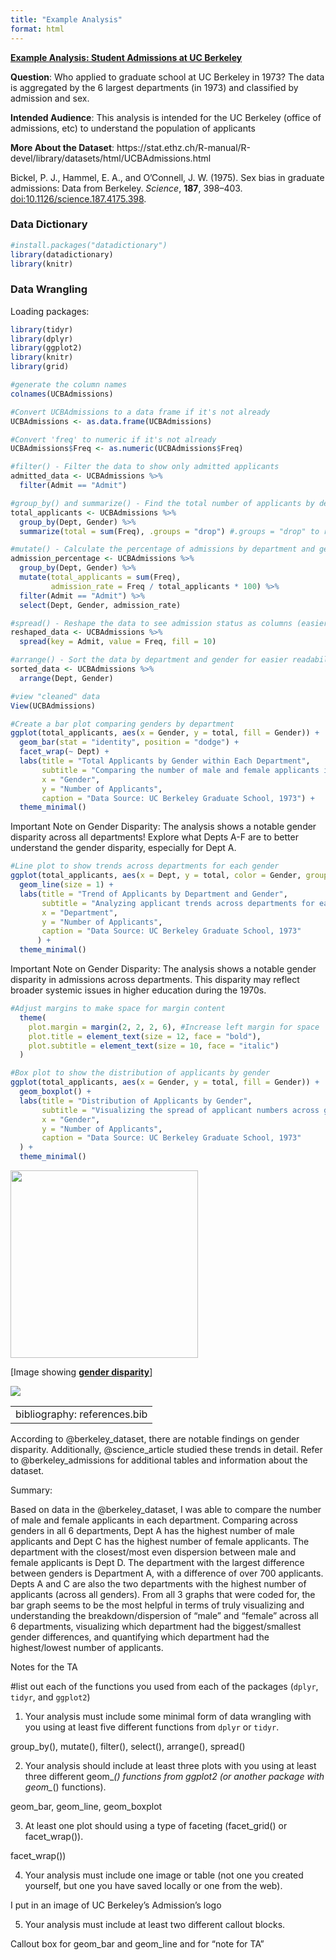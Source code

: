 ```yaml
---
title: "Example Analysis"
format: html
---
```


[**Example Analysis: Student Admissions at UC Berkeley**]{.underline}

**Question**: Who applied to graduate school at UC Berkeley in 1973? The data is aggregated by the 6 largest departments (in 1973) and classified by admission and sex.

**Intended Audience**: This analysis is intended for the UC Berkeley (office of admissions, etc) to understand the population of applicants

**More About the Dataset**: https://stat.ethz.ch/R-manual/R-devel/library/datasets/html/UCBAdmissions.html

Bickel, P. J., Hammel, E. A., and O'Connell, J. W. (1975). Sex bias in graduate admissions: Data from Berkeley. *Science*, **187**, 398--403. [doi:10.1126/science.187.4175.398](https://doi.org/10.1126/science.187.4175.398).

### Data Dictionary

```r
#install.packages("datadictionary")
library(datadictionary)
library(knitr)
```

### Data Wrangling

Loading packages:

```r
library(tidyr)
library(dplyr)
library(ggplot2)
library(knitr)
library(grid)
```

```r
#generate the column names
colnames(UCBAdmissions)
```

```r
#Convert UCBAdmissions to a data frame if it's not already
UCBAdmissions <- as.data.frame(UCBAdmissions)

#Convert 'freq' to numeric if it's not already
UCBAdmissions$Freq <- as.numeric(UCBAdmissions$Freq)

#filter() - Filter the data to show only admitted applicants
admitted_data <- UCBAdmissions %>%
  filter(Admit == "Admit")
```

```r
#group_by() and summarize() - Find the total number of applicants by department and gender
total_applicants <- UCBAdmissions %>%
  group_by(Dept, Gender) %>%
  summarize(total = sum(Freq), .groups = "drop") #.groups = "drop" to remove all grouping after summarizing

```

```r
#mutate() - Calculate the percentage of admissions by department and gender
admission_percentage <- UCBAdmissions %>%
  group_by(Dept, Gender) %>%
  mutate(total_applicants = sum(Freq),
         admission_rate = Freq / total_applicants * 100) %>%
  filter(Admit == "Admit") %>%
  select(Dept, Gender, admission_rate)
```

```r
#spread() - Reshape the data to see admission status as columns (easier for comparison)
reshaped_data <- UCBAdmissions %>%
  spread(key = Admit, value = Freq, fill = 10)
```

```r
#arrange() - Sort the data by department and gender for easier readability
sorted_data <- UCBAdmissions %>%
  arrange(Dept, Gender)

#view "cleaned" data
View(UCBAdmissions)
```

```r
#Create a bar plot comparing genders by department
ggplot(total_applicants, aes(x = Gender, y = total, fill = Gender)) +
  geom_bar(stat = "identity", position = "dodge") +
  facet_wrap(~ Dept) +
  labs(title = "Total Applicants by Gender within Each Department",
       subtitle = "Comparing the number of male and female applicants in each department",
       x = "Gender",
       y = "Number of Applicants",
       caption = "Data Source: UC Berkeley Graduate School, 1973") +
  theme_minimal()
```

::: callout-note
Important Note on Gender Disparity: The analysis shows a notable gender disparity across all departments! Explore what Depts A-F are to better understand the gender disparity, especially for Dept A.
:::

```r
#Line plot to show trends across departments for each gender
ggplot(total_applicants, aes(x = Dept, y = total, color = Gender, group = Gender)) +
  geom_line(size = 1) +
  labs(title = "Trend of Applicants by Department and Gender",
       subtitle = "Analyzing applicant trends across departments for each gender",
       x = "Department",
       y = "Number of Applicants",
       caption = "Data Source: UC Berkeley Graduate School, 1973"
      ) +
  theme_minimal()

```

::: callout-note
Important Note on Gender Disparity: The analysis shows a notable gender disparity in admissions across departments. This disparity may reflect broader systemic issues in higher education during the 1970s.
:::

```r
#Adjust margins to make space for margin content
  theme(
    plot.margin = margin(2, 2, 2, 6), #Increase left margin for space
    plot.title = element_text(size = 12, face = "bold"),
    plot.subtitle = element_text(size = 10, face = "italic")
  ) 
```

```r
#Box plot to show the distribution of applicants by gender
ggplot(total_applicants, aes(x = Gender, y = total, fill = Gender)) +
  geom_boxplot() +
  labs(title = "Distribution of Applicants by Gender",
       subtitle = "Visualizing the spread of applicant numbers across genders",
       x = "Gender",
       y = "Number of Applicants",
       caption = "Data Source: UC Berkeley Graduate School, 1973"
  ) +
  theme_minimal()
```

::: column-margin
![](MarginContent.jpg){width="300px"}

\[Image showing [**gender disparity**]{.underline}\]
:::

![](images.png)

---
bibliography: references.bib
---

According to @berkeley_dataset, there are notable findings on gender disparity. Additionally, @science_article studied these trends in detail. Refer to @berkeley_admissions for additional tables and information about the dataset.

Summary:

Based on data in the @berkeley_dataset, I was able to compare the number of male and female applicants in each department. Comparing across genders in all 6 departments, Dept A has the highest number of male applicants and Dept C has the highest number of female applicants. The department with the closest/most even dispersion between male and female applicants is Dept D. The department with the largest difference between genders is Department A, with a difference of over 700 applicants. Depts A and C are also the two departments with the highest number of applicants (across all genders). From all 3 graphs that were coded for, the bar graph seems to be the most helpful in terms of truly visualizing and understanding the breakdown/dispersion of "male" and "female" across all 6 departments, visualizing which department had the biggest/smallest gender differences, and quantifying which department had the highest/lowest number of applicants.

::: {.callout-note appearance="minimal"}
Notes for the TA
:::

#list out each of the functions you used from each of the packages (`dplyr`, `tidyr`, and `ggplot2`)

1.  Your analysis must include some minimal form of data wrangling with you using at least five different functions from `dplyr` or `tidyr`.

group_by(), mutate(), filter(), select(), arrange(), spread()

2.  Your analysis should include at least three plots with you using at least three different geom\_*() functions from ggplot2 (or another package with geom\_*() functions).

geom_bar, geom_line, geom_boxplot

3.  At least one plot should using a type of faceting (facet_grid() or facet_wrap()).

facet_wrap())

4.  Your analysis must include one image or table (not one you created yourself, but one you have saved locally or one from the web).

I put in an image of UC Berkeley's Admission's logo

5.  Your analysis must include at least two different callout blocks.

Callout box for geom_bar and geom_line and for "note for TA"
